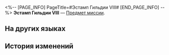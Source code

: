 <%-- [PAGE_INFO]
PageTitle=#Эстамп Гильдии VIII#
[END_PAGE_INFO] --%>
{{Предмет Инфобокс
|id          = 140265
|Изображение = Предмет Эстамп Гильдии VIII.png
|Тип         = Предмет миссии
|Инвентарь   = Миссии
|Редкость    = 1
|Эффект      = 
|Описание    = Секретная метка, оставленная учителем Тодда, бакалавром Бернини. Кажется, что если собрать эстамп под определённым углом, на нём можно найти важную информацию.
}}
'''Эстамп Гильдии VIII''' — [[Предмет миссии]].

==На других языках==
{{На других языках
|en   = Guild Insignia Rubbing (VIII)
|zhs  = 学会标识的拓片（其八）
|zht  = 學會標記拓片（其八）
|ja   = 学会のマークの拓本（八）
|ko   = 학회 표식의 탁본 (8)
|es   = Calco de una marca de la Sociedad (VIII)
|fr   = Estampe de marque de la Guilde (VIII)
|ru   = Эстамп Гильдии VIII
|th   = ภาพจารึกที่มีสัญลักษณ์ของสถาบัน (8)
|vi   = Bản Khắc Ký Hiệu Của Hội 8
|de   = Gildeninsignien-Abrieb (VIII)
|id   = Jejak Simbol Ilmu Akademis (Bagian 8)
|pt   = Parte da Insígnia da Guilda (VIII)
}}

==История изменений==
{{История изменений|3.5}}